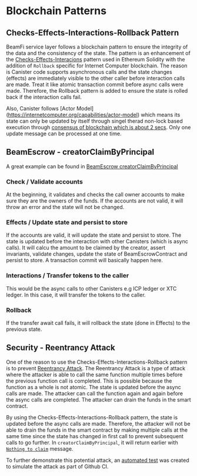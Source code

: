 # Blockchain Patterns

## Checks-Effects-Interactions-Rollback Pattern

BeamFi service layer follows a blockchain pattern to ensure the integrity of the data and the consistency of the state. The pattern is an enhancement of the [Checks-Effects-Interacions](https://docs.soliditylang.org/en/v0.6.11/security-considerations.html) pattern used in Ethereum Solidity with the addition of `Rollback` specific for Internet Computer blockchain. The reason is Canister code supports asynchronous calls and the state changes (effects) are immediately visible to the other caller before interaction calls are made. Treat it like atomic transaction commit before async calls were made. Therefore, the Rollback pattern is added to ensure the state is rolled back if the interaction calls fail.

Also, Canister follows [Actor Model] (https://internetcomputer.org/capabilities/actor-model) which means its state can only be updated by itself through singel therad non-lock based execution through [consensus of blockchain which is about 2 secs](https://internetcomputer.org/icig.pdf). Only one update message can be processed at one time.

## BeamEscrow - creatorClaimByPrincipal

A great example can be found in [BeamEscrow creatorClaimByPrincipal](https://github.com/BeamFi/BeamFiProtocol/blob/23101f93860397a4360aac7d4a4ac2bcf6e8f32d/backend/service/BeamEscrow.mo#LL288C35-L288C58)

 
<Steps>
 
### Check / Validate accounts
At the beginning, it validates and checks the call owner accounts to make sure they are the owners of the funds. If the accounts are not valid, it will throw an error and the state will not be changed.

### Effects / Update state and persist to store

If the accounts are valid, it will update the state and persist to store. The state is updated before the interaction with other Canisters (which is async calls). It will calcu the amount to be claimed by the creator, assert invariants, validate changes, update the state of BeamEscrowContract and persist to store. A transaction commit will basically happen here.

### Interactions / Transfer tokens to the caller

This would be the async calls to other Canisters e.g ICP ledger or XTC ledger. In this case, it will transfer the tokens to the caller.

### Rollback

If the transfer await call fails, it will rollback the state (done in Effects) to the previous state.

</Steps>

## Security - Reentrancy Attack

One of the reason to use the Checks-Effects-Interactions-Rollback pattern is to prevent [Reentrancy Attack](https://solidity-by-example.org/hacks/re-entrancy/). The Reentrancy Attack is a type of attack where the attacker is able to call the same function multiple times before the previous function call is completed. This is possible because the function as a whole is not atomic. The state is updated before the async calls are made. The attacker can call the function again and again before the async calls are completed. The attacker can drain the funds in the smart contract.

By using the Checks-Effects-Interactions-Rollback pattern, the state is updated before the async calls are made. Therefore, the attacker will not be able to drain the funds in the smart contract by making multiple calls at the same time since the state has changed in first call to prevent subsequent calls to go further. In `creatorClaimByPrincipal`, it will return earlier with [`Nothing to claim`](https://github.com/BeamFi/BeamFiProtocol/blob/23101f93860397a4360aac7d4a4ac2bcf6e8f32d/backend/service/BeamEscrow.mo#L314) message.

To further demonstrate this potential attack, an [automated test](https://github.com/BeamFi/BeamFiProtocol/blob/main/backend/test/test-claim-reentrancy.sh) was created to simulate the attack as part of Github CI.
